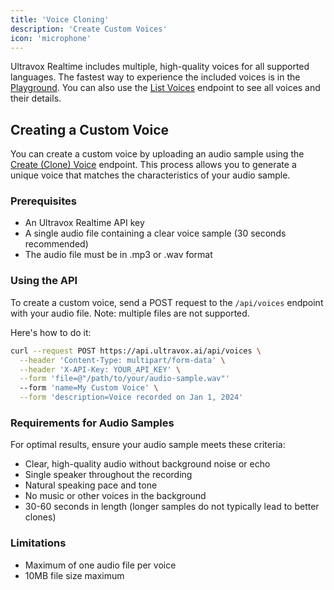 ```yaml
---
title: 'Voice Cloning'
description: 'Create Custom Voices'
icon: 'microphone'
---
```




Ultravox Realtime includes multiple, high-quality voices for all supported languages. The fastest way to experience the included voices is in the [Playground](https://app.ultravox.ai/playground). You can also use the [List Voices](/api-reference/voices/voices-list) endpoint to see all voices and their details.

## Creating a Custom Voice
<VoiceCloneLimit />

You can create a custom voice by uploading an audio sample using the [Create (Clone) Voice](/api-reference/voices/voices-post) endpoint. This process allows you to generate a unique voice that matches the characteristics of your audio sample.

### Prerequisites

- An Ultravox Realtime API key
- A single audio file containing a clear voice sample (30 seconds recommended)
- The audio file must be in .mp3 or .wav format

### Using the API

To create a custom voice, send a POST request to the `/api/voices` endpoint with your audio file. Note: multiple files are not supported.

Here's how to do it:

```bash
curl --request POST https://api.ultravox.ai/api/voices \
  --header 'Content-Type: multipart/form-data' \
  --header 'X-API-Key: YOUR_API_KEY' \
  --form 'file=@"/path/to/your/audio-sample.wav"'
  --form 'name=My Custom Voice' \
  --form 'description=Voice recorded on Jan 1, 2024'
```

### Requirements for Audio Samples

For optimal results, ensure your audio sample meets these criteria:

- Clear, high-quality audio without background noise or echo
- Single speaker throughout the recording
- Natural speaking pace and tone
- No music or other voices in the background
- 30-60 seconds in length (longer samples do not typically lead to better clones)

### Limitations

- Maximum of one audio file per voice
- 10MB file size maximum